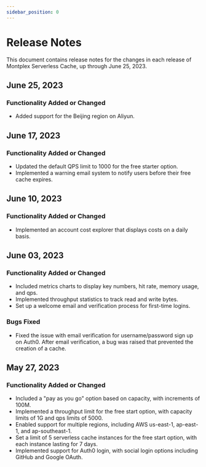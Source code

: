 ```yaml
---
sidebar_position: 0
---
```


# Release Notes

This document contains release notes for the changes in each release of Montplex Serverless Cache, up through June 25, 2023.

## June 25, 2023

### Functionality Added or Changed

- Added support for the Beijing region on Aliyun.

## June 17, 2023

### Functionality Added or Changed

- Updated the default QPS limit to 1000 for the free starter option.
- Implemented a warning email system to notify users before their free cache expires.

## June 10, 2023

### Functionality Added or Changed

- Implemented an account cost explorer that displays costs on a daily basis.

## June 03, 2023

### Functionality Added or Changed

- Included metrics charts to display key numbers, hit rate, memory usage, and qps.
- Implemented throughput statistics to track read and write bytes.
- Set up a welcome email and verification process for first-time logins.

### Bugs Fixed

- Fixed the issue with email verification for username/password sign up on Auth0. After email verification, a bug was raised that prevented the creation of a cache.

## May 27, 2023

### Functionality Added or Changed

- Included a "pay as you go" option based on capacity, with increments of 100M.
- Implemented a throughput limit for the free start option, with capacity limits of 1G and qps limits of 5000.
- Enabled support for multiple regions, including AWS us-east-1, ap-east-1, and ap-southeast-1.
- Set a limit of 5 serverless cache instances for the free start option, with each instance lasting for 7 days.
- Implemented support for Auth0 login, with social login options including GitHub and Google OAuth.